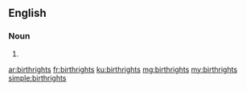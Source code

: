==English==

===Noun===
{{head|en}}

# {{plural of|birthright}}

[[ar:birthrights]]
[[fr:birthrights]]
[[ku:birthrights]]
[[mg:birthrights]]
[[my:birthrights]]
[[simple:birthrights]]